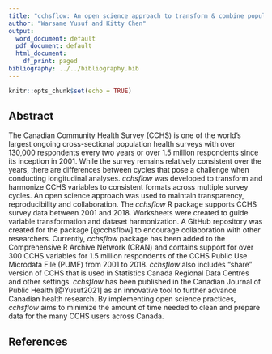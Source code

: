 ```yaml
---
title: "cchsflow: An open science approach to transform & combine population health datasets"
author: "Warsame Yusuf and Kitty Chen"
output:
  word_document: default
  pdf_document: default
  html_document:
    df_print: paged
bibliography: ../../bibliography.bib
---
```


```r
knitr::opts_chunk$set(echo = TRUE)
```

## Abstract
The Canadian Community Health Survey (CCHS) is one of the world's largest ongoing cross-sectional population health surveys with over 130,000 respondents every two years or over 1.5 million respondents since its inception in 2001. While the survey remains relatively consistent over the years, there are differences between cycles that pose a challenge when conducting longitudinal analyses. _cchsflow_ was developed to transform and harmonize CCHS variables to consistent formats across multiple survey cycles. An open science approach was used to maintain transparency, reproducibility and collaboration. The _cchsflow_ R package supports CCHS survey data between 2001 and 2018. Worksheets were created to guide variable transformation and dataset harmonization. A GitHub repository was created for the package [@cchsflow] to encourage collaboration with other researchers. Currently, _cchsflow_ package has been added to the Comprehensive R Archive Network (CRAN) and contains support for over 300 CCHS variables for 1.5 million respondents of the CCHS Public Use Microdata File (PUMF) from 2001 to 2018. _cchsflow_ also includes “share” version of CCHS that is used in Statistics Canada Regional Data Centres and other settings. _cchsflow_ has been published in the Canadian Journal of Public Health [@Yusuf2021] as an innovative tool to further advance Canadian health research. By implementing open science practices, _cchsflow_ aims to minimize the amount of time needed to clean and prepare data for the many CCHS users across Canada.

## References

